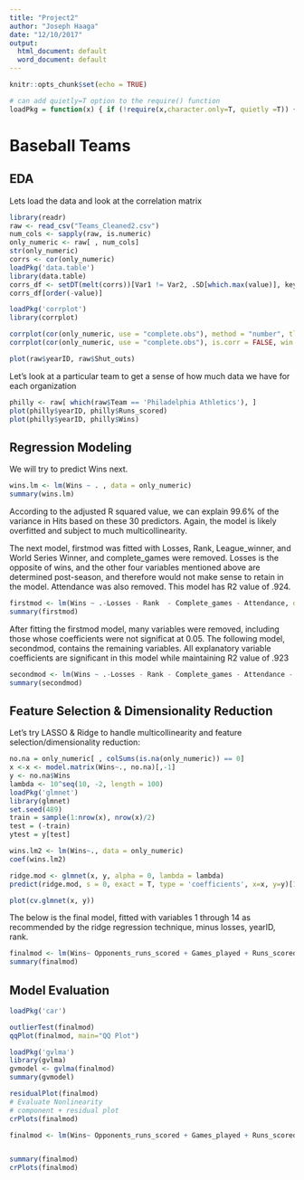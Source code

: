 ```yaml
---
title: "Project2"
author: "Joseph Haaga"
date: "12/10/2017"
output:
  html_document: default
  word_document: default
---
```


```r
knitr::opts_chunk$set(echo = TRUE)
```
```r
# can add quietly=T option to the require() function
loadPkg = function(x) { if (!require(x,character.only=T, quietly =T)) { install.packages(x,dep=T,repos="http://cran.us.r-project.org"); if(!require(x,character.only=T)) stop("Package not found") } }
```

# Baseball Teams

## EDA
Lets load the data and look at the correlation matrix
```r
library(readr)
raw <- read_csv("Teams_Cleaned2.csv")
num_cols <- sapply(raw, is.numeric)
only_numeric <- raw[ , num_cols]
str(only_numeric)
corrs <- cor(only_numeric)
loadPkg('data.table')
library(data.table)
corrs_df <- setDT(melt(corrs))[Var1 != Var2, .SD[which.max(value)], keyby=Var1]
corrs_df[order(-value)]
```

```r
loadPkg('corrplot')
library(corrplot)

corrplot(cor(only_numeric, use = "complete.obs"), method = "number", tl.cex = .5)
corrplot(cor(only_numeric, use = "complete.obs"), is.corr = FALSE, win.asp = .7, order = "hclust", tl.cex = .5)
```

```r
plot(raw$yearID, raw$Shut_outs)
```

Let's look at a particular team to get a sense of how much data we have for each organization
```r
philly <- raw[ which(raw$Team == 'Philadelphia Athletics'), ]
plot(philly$yearID, philly$Runs_scored)
plot(philly$yearID, philly$Wins)
```

## Regression Modeling
We will try to predict Wins next. 
```r
wins.lm <- lm(Wins ~ . , data = only_numeric)
summary(wins.lm)

```
According to the adjusted R squared value, we can explain 99.6% of the variance in Hits based on these 30 predictors. Again, the model is likely overfitted and subject to much multicollinearity.

The next model, firstmod was fitted with Losses, Rank, League_winner, and World Series Winner, and complete_games were removed. Losses is the opposite of wins, and the other four variables mentioned above are determined post-season, and therefore would not make sense to retain in the model. Attendance was also removed. This model has R2 value of .924.

```r
firstmod <- lm(Wins ~ .-Losses - Rank  - Complete_games - Attendance, data = only_numeric)
summary(firstmod)
```
After fitting the firstmod model, many variables were removed, including those whose coefficients were not significat at 0.05. The following model, secondmod, contains the remaining variables. All explanatory variable coefficients are significant in this model while maintaining R2 value of .923
```r
secondmod <- lm(Wins ~ .-Losses - Rank - Complete_games - Attendance - Strikeouts_by_pitcher -Homeruns_allowed - Hits_allowed -Doubles -Triples - Homeruns - Walks -yearID -Games_played -Home_games, data = only_numeric)
summary(secondmod)
```

## Feature Selection & Dimensionality Reduction
Let's try LASSO & Ridge to handle multicollinearity and feature selection/dimensionality reduction:

```r
no.na = only_numeric[ , colSums(is.na(only_numeric)) == 0]
x <-x <- model.matrix(Wins~., no.na)[,-1]
y <- no.na$Wins
lambda <- 10^seq(10, -2, length = 100)
loadPkg('glmnet')
library(glmnet)
set.seed(489)
train = sample(1:nrow(x), nrow(x)/2)
test = (-train)
ytest = y[test]

wins.lm2 <- lm(Wins~., data = only_numeric)
coef(wins.lm2)

ridge.mod <- glmnet(x, y, alpha = 0, lambda = lambda)
predict(ridge.mod, s = 0, exact = T, type = 'coefficients', x=x, y=y)[1:14,]
```

```r
plot(cv.glmnet(x, y))
```

The below is the final model, fitted with variables 1 through 14 as recommended by the ridge regression technique, minus losses, yearID, rank.
```r
finalmod <- lm(Wins~ Opponents_runs_scored + Games_played + Runs_scored + At_bats + Hits + Doubles + Triples + Homeruns + Walks + Stollen_bases, data = only_numeric)
summary(finalmod)
```
## Model Evaluation
```r
loadPkg('car')

outlierTest(finalmod)
qqPlot(finalmod, main="QQ Plot")
```

```r
loadPkg('gvlma')
library(gvlma)
gvmodel <- gvlma(finalmod) 
summary(gvmodel)
```

```r
residualPlot(finalmod)
# Evaluate Nonlinearity
# component + residual plot 
crPlots(finalmod)
```


```r
finalmod <- lm(Wins~ Opponents_runs_scored + Games_played + Runs_scored + At_bats + Hits + Doubles + Triples + Homeruns + Walks + Stollen_bases, data = only_numeric)


summary(finalmod)
crPlots(finalmod)


```


